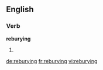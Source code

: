 ==English==

===Verb===
'''reburying'''

# {{third-person singular of|[[rebury]]}}

[[de:reburying]]
[[fr:reburying]]
[[vi:reburying]]